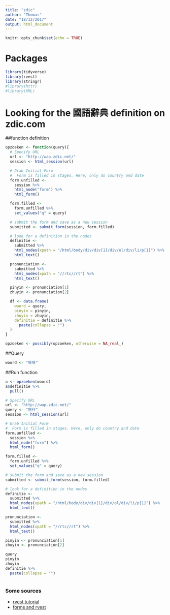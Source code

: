 ```yaml
---
title: "zdic"
author: "Thomas"
date: "18/12/2017"
output: html_document
---
```


```r
knitr::opts_chunk$set(echo = TRUE)
```

# Packages
```r
library(tidyverse)
library(rvest)
library(stringr)
#library(httr)
#library(XML)
```



# Looking for the 國語辭典 definition on zdic.com

##function definition

```r
opzoeken <- function(query){
  # Specify URL
  url <- "http://wap.zdic.net/"
  session <- html_session(url)

  # Grab Initial Form
  #  Form is filled in stages. Here, only do country and date
  form.unfilled <- 
    session %>% 
    html_node("form") %>% 
    html_form()

  form.filled <- 
    form.unfilled %>%
    set_values("q" = query)

  # submit the form and save as a new session
  submitted <- submit_form(session, form.filled) 

  # look for a definition in the nodes
  definitie <- 
    submitted %>% 
    html_nodes(xpath = "/html/body/div/div[1]/div/ol/div/li/p[1]") %>%
    html_text()

  pronunciation <-
    submitted %>%
    html_nodes(xpath = "//rtc//rt") %>%
    html_text()

  pinyin <- pronunciation[1]
  zhuyin <- pronunciation[2]

  df <- data.frame(
    woord = query,
    pinyin = pinyin,
    zhuyin = zhuyin,
    definitie = definitie %>%
      paste(collapse = "")
  )
}

opzoeken <- possibly(opzoeken, otherwise = NA_real_)
```

##Query
```r
woord <- "咻咻"
```

##Run function
```r
a <- opzoeken(woord)
a$definitie %>%
  pull()
```






```r
# Specify URL
url <- "http://wap.zdic.net/"
query <- "旅行"
session <- html_session(url)

# Grab Initial Form
#  Form is filled in stages. Here, only do country and date
form.unfilled <- 
  session %>% 
  html_node("form") %>% 
  html_form()

form.filled <- 
  form.unfilled %>%
  set_values("q" = query)

# submit the form and save as a new session
submitted <- submit_form(session, form.filled) 

# look for a definition in the nodes
definitie <- 
  submitted %>% 
  html_nodes(xpath = "/html/body/div/div[1]/div/ol/div/li/p[1]") %>%
  html_text()

pronunciation <-
  submitted %>%
  html_nodes(xpath = "//rtc//rt") %>%
  html_text()

pinyin <- pronunciation[1]
zhuyin <- pronunciation[2]

query
pinyin
zhuyin
definitie %>%
  paste(collapse = "")



```

### Some sources
* [rvest tutorial](http://stat4701.github.io/edav/2015/04/02/rvest_tutorial/)
* [forms and rvest](https://stackoverflow.com/questions/37868709/using-submit-form-from-rvest-package-returns-a-form-which-is-not-updated)

